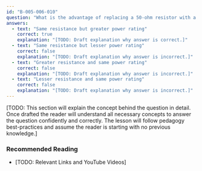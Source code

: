```yaml
---
id: "B-005-006-010"
question: "What is the advantage of replacing a 50-ohm resistor with a parallel combination of two 100-ohm resistors of the same power rating?"
answers:
  - text: "Same resistance but greater power rating"
    correct: true
    explanation: "[TODO: Draft explanation why answer is correct.]"
  - text: "Same resistance but lesser power rating"
    correct: false
    explanation: "[TODO: Draft explanation why answer is incorrect.]"
  - text: "Greater resistance and same power rating"
    correct: false
    explanation: "[TODO: Draft explanation why answer is incorrect.]"
  - text: "Lesser resistance and same power rating"
    correct: false
    explanation: "[TODO: Draft explanation why answer is incorrect.]"
---
```


[TODO: This section will explain the concept behind the question in detail. Once drafted the reader will understand all necessary concepts to answer the question confidently and correctly. The lesson will follow pedagogy best-practices and assume the reader is starting with no previous knowledge.]

### Recommended Reading

- [TODO: Relevant Links and YouTube Videos]
